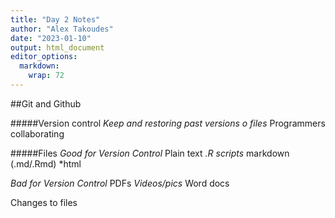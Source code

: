 ```yaml
---
title: "Day 2 Notes"
author: "Alex Takoudes"
date: "2023-01-10"
output: html_document
editor_options: 
  markdown: 
    wrap: 72
---
```


##Git and Github

#####Version control 
*Keep and restoring past versions o files
*Programmers collaborating

#####Files 
*Good for Version Control
*Plain text 
*.R scripts
*markdown (.md/.Rmd)
*html

*Bad for Version Control
*PDFs 
*Videos/pics
*Word docs

Changes to files